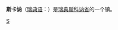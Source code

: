 {{noteTA
|1=zh:斯科讷; zh-hant:斯堪尼
|2=zh:斯卡讷; zh-hant:斯卡諾
}}
{{Infobox Settlement
| name = 斯卡讷
| native_name = Skanör
| image_skyline = Skanörskyrkabak.jpg
| imagesize = 250px
| image_caption = 
| image_flag = 
| image_shield = 
| pushpin_map = Sweden
| pushpin_label_position = right
| subdivision_type = 国家
| subdivision_name = {{SWE}}
| subdivision_type1 = [[瑞典行政区划|省]]
| subdivision_name1 = [[斯科讷省|斯科讷省]]
| elevation_m = 
| elevation_ft = 
| area_total_km2 = 
| population_as_of = 
| population_total = 
| population_density_km2 = 
| timezone = 
| utc_offset = 
| timezone_DST = 
| utc_offset_DST = 
| latd = 55
| latm = 25
| lats = 
| latNS = N
| longd = 12
| longm = 51
| longs = 
| longEW = E
| website =  
}}
'''斯卡讷'''（[[瑞典语|瑞典语]]：'''{{lang|sv|Skanör}}'''）是[[瑞典|瑞典]][[斯科讷省|斯科讷省]]的一个镇。

{{Sweden-geo-stub}}

[[Category:斯科讷省城市|S]]